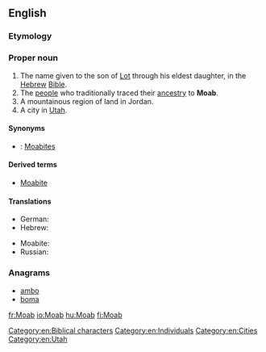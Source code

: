 ==English==
{{wikipedia}}

===Etymology===
{{rfe|lang=en}}

===Proper noun===
{{en-proper noun}}

# The name given to the son of [[Lot]] through his eldest daughter, in the [[Hebrew]] [[Bible]].
# The [[people]] who traditionally traced their [[ancestry]] to '''Moab'''.
# A mountainous region of land in Jordan.
# A city in [[Utah]].

====Synonyms====
* {{qualifier|nation descended from Moab}}: [[Moabite]]s

====Derived terms====
* [[Moabite]]

====Translations====
{{trans-top}}
* German: {{t|de|Moab}}
* Hebrew: {{t|he|מוֹאָב|sc=Hebr}}
{{trans-mid}}
* Moabite: {{t|obm|𐤌𐤀𐤁}}
* Russian: {{t|ru|Моав|m|sc=Cyrl}}
{{trans-bottom}}

===Anagrams===
* [[ambo#English|ambo]]
* [[boma#English|boma]]

[[Category:en:Biblical characters]]
[[Category:en:Individuals]]
[[Category:en:Cities]]
[[Category:en:Utah]]

[[fr:Moab]]
[[io:Moab]]
[[hu:Moab]]
[[fi:Moab]]